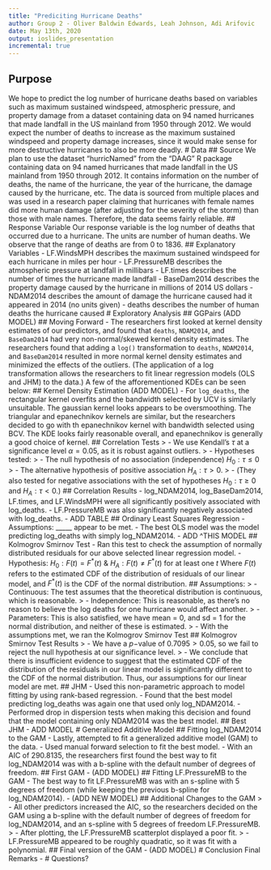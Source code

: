 ```yaml
---
title: "Prediciting Hurricane Deaths"
author: Group 2 - Oliver Baldwin Edwards, Leah Johnson, Adi Arifovic
date: May 13th, 2020
output: ioslides_presentation
incremental: true
---
```

## Purpose
We hope to predict the log number of hurricane deaths based on variables such as maximum sustained windspeed, atmospheric pressure, and property damage from a dataset containing data on 94 named hurricanes that made landfall in the US mainland from 1950 through 2012. We would expect the number of deaths to increase as the maximum sustained windspeed and property damage increases, since it would make sense for more destructive hurricanes to also be more deadly.
# Data
## Source
We plan to use the dataset "hurricNamed" from the "DAAG" R package containing data on 94 named hurricanes that made landfall in the US mainland from 1950 through 2012. It contains information on the number of deaths, the name of the hurricane, the year of the hurricane, the damage caused by the hurricane, etc. The data is sourced from multiple places and was used in a research paper claiming that hurricanes with female names did more human damage (after adjusting for the severity of the storm) than those with male names. Therefore, the data seems fairly reliable.
## Response Variable
Our response variable is the log number of deaths that occurred due to a hurricane. The units are number of human deaths. We observe that the range of deaths are from 0 to 1836. 
## Explanatory Variables
 - LF.WindsMPH describes the maximum sustained windspeed for each hurricane in miles per hour
 - LF.PressureMB describes the atmospheric pressure at landfall in millibars
 - LF.times describes the number of times the hurricane made landfall 
 - BaseDam2014 describes the property damage caused by the hurricane in millions of 2014 US dollars
 - NDAM2014 describes the amount of damage the hurricane caused had it appeared in 2014 (no units given)
 - deaths describes the number of human deaths the hurricane caused
# Exploratory Analysis
## GGPairs
(ADD MODEL)
## Moving Forward
- The researchers first looked at kernel density estimates of our predictors, and found that  `deaths`, `NDAM2014`, and `BaseDam2014` had very non-normal/skewed kernel density estimates. The researchers found that adding a `log()` transformation to `deaths`, `NDAM2014`, and `BaseDam2014` resulted in more normal kernel density estimates and minimized the effects of the outliers. (The application of a log transformation allows the researchers to fit linear regression models (OLS and JHM) to the data.) A few of the afforementioned KDEs can be seen below:
## Kernel Density Estimation
(ADD MODEL)
- For `log_deaths`, the rectangular kernel overfits and the bandwidth selected by UCV is similarly unsuitable. The gaussian kernel looks appears to be oversmoothing. The triangular and epanechnikov kernels are similar, but the researchers decided to go with th epanechnikov kernel with bandwidth selected using BCV. The KDE looks fairly reasonable overall, and epanechnikov is generally a good choice of kernel. 
## Correlation Tests
> - We use Kendall's $\tau$ at a significance level $\alpha=0.05$, as it is robust against outliers.
> - Hypotheses tested:
> - The null hypothesis of no association (independence) $H_0: \tau \leq 0$ 
> - The alternative hypothesis of positive association $H_A: \tau > 0$. 
> - (They also tested for negative associations with the set of hypotheses $H_0: \tau \geq 0$ and $H_A: \tau < 0$.)
## Correlation Results
- log_NDAM2014, log_BaseDam2014, LF.times, and LF.WindsMPH were all significantly positively associated with log_deaths. 
- LF.PressureMB was also significantly negatively associated with log_deaths.
- ADD TABLE
## Ordinary Least Squares Regression
- Assumptions: _____ appear to be met.
- The best OLS model was the model predicting log_deaths with simply log_NDAM2014.
- ADD ^THIS MODEL
## Kolmogrov Smirnov Test
- Ran this test to check the assumption of normally distributed residuals for our above selected linear regression model.
- Hypothesis: $H_0: F(t) = F^*(t)$ & $H_A: F(t) \neq F^*(t)$ for at least one $t$
Where $F(t)$ refers to the estimated CDF of the distribution of residuals of our linear model, and $F^*(t)$ is the CDF of the normal distribution.
## Assumptions: 
> - Continuous: The test assumes that the theoretical distribution is continuous, which is reasonable.
> - Independence: This is reasonable, as there's no reason to believe the log deaths for one hurricane would affect another.
> - Parameters: This is also satisfied, we have mean = 0, and sd = 1 for the normal distribution, and neither of these is estimated. 
> - With the assumptions met, we ran the Kolmogrov Smirnov Test
## Kolmogrov Smirnov Test Results
> - We have a $p-$value of $0.7095 > 0.05$, so we fail to reject the null hypothesis at our significance level. 
> - We conclude that there is insufficient evidence to suggest that the estimated CDF of the distribution of the residuals in our linear model is significantly different to the CDF of the normal distribution. Thus, our assumptions for our linear model are met. 
## JHM
- Used this non-parametric approach to model fitting by using rank-based regression. 
- Found that the best model predicting log_deaths was again one that used only log_NDAM2014. 
- Performed drop in dispersion tests when making this decision and found that the model containing only NDAM2014 was the best model.
## Best JHM
- ADD MODEL
# Generalized Additive Model
## Fitting log_NDAM2014 to the GAM
- Lastly, attempted to fit a generalized additive model (GAM) to the data. 
- Used manual forward selection to fit the best model. 
- With an AIC of 290.8135, the researchers first found the best way to fit log_NDAM2014 was with a b-spline with the default number of degrees of freedom. 
## First GAM
- (ADD MODEL)
## Fitting LF.PressureMB to the GAM
- The best way to fit LF.PressureMB was with an s-spline with 5 degrees of freedom (while keeping the previous b-spline for log_NDAM2014).
- (ADD NEW MODEL)
## Additional Changes to the GAM
> - All other predictors increased the AIC, so the researchers decided on the GAM using a b-spline with the default number of degrees of freedom for log_NDAM2014, and  an s-spline with 5 degrees of freedom LF.PressureMB. 
> - After plotting, the LF.PressureMB scatterplot displayed a poor fit. 
> - LF.PressureMB appeared to be roughly quadratic, so it was fit with a polynomial.
## Final version of the GAM
- (ADD MODEL)
# Conclusion
Final Remarks
- 
# Questions?
